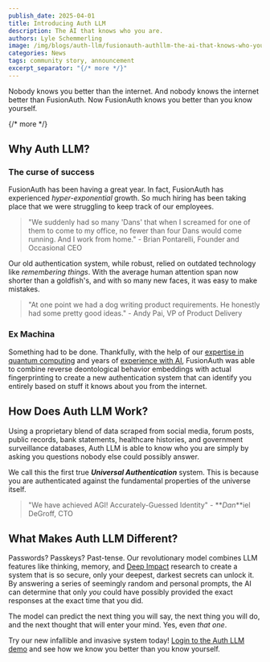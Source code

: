 ```yaml
---
publish_date: 2025-04-01
title: Introducing Auth LLM
description: The AI that knows who you are.
authors: Lyle Schemmerling
image: /img/blogs/auth-llm/fusionauth-authllm-the-ai-that-knows-who-you-are.png
categories: News
tags: community story, announcement
excerpt_separator: "{/* more */}"
---
```

Nobody knows you better than the internet. And nobody knows the internet better than FusionAuth. Now FusionAuth knows you better than you know yourself.

{/* more */}

## Why Auth LLM?

### The curse of success

FusionAuth has been having a great year. In fact, FusionAuth has experienced _hyper-exponential_ growth. So much hiring has been taking place that we were struggling to keep track of our employees.

> "We suddenly had so many 'Dans' that when I screamed for one of them to come to my office, no fewer than four Dans would come running. And I work from home." - Brian Pontarelli, Founder and Occasional CEO

Our old authentication system, while robust, relied on outdated technology like _remembering things_. With the average human attention span now shorter than a goldfish's, and with so many new faces, it was easy to make mistakes.

> "At one point we had a dog writing product requirements. He honestly had some pretty good ideas." - Andy Pai, VP of Product Delivery

### Ex Machina

Something had to be done. Thankfully, with the help of our [expertise in quantum computing](/blog/quantum-computing) and years of [experience with AI](/blog/fusionauth-colorado-company-to-watch), FusionAuth was able to combine reverse deontological behavior embeddings with actual fingerprinting to create a new authentication system that can identify you entirely based on stuff it knows about you from the internet.

## How Does Auth LLM Work?

Using a proprietary blend of data scraped from social media, forum posts, public records, bank statements, healthcare histories, and government surveillance databases, Auth LLM is able to know who you are simply by asking you questions nobody else could possibly answer.

We call this the first true _**Universal Authentication**_ system. This is because you are authenticated against the fundamental properties of the universe itself.

> "We have achieved AGI! Accurately-Guessed Identity" - **_Dan_**iel DeGroff, CTO

## What Makes Auth LLM Different?

Passwords? Passkeys? Past-tense. Our revolutionary model combines LLM features like thinking, memory, and [Deep Impact](https://www.imdb.com/title/tt0120647/) research to create a system that is so secure, only your deepest, darkest secrets can unlock it. By answering a series of seemingly random and personal prompts, the AI can determine that only _you_ could have possibly provided the exact responses at the exact time that you did.

The model can predict the next thing you will say, the next thing you will do, and the next thought that will enter your mind. Yes, even _that one_.

Try our new infallible and invasive system today! [Login to the Auth LLM demo](https://authllm.fusionauth.io/oauth2/authorize?client_id=3917c3c6-ad73-43c1-a90a-bcfc8e4ccb90&response_type=code&redirect_uri=https%3A%2F%2Fauthllm.fusionauth.io%2Fapril-fools) and see how we know you better than you know yourself.
